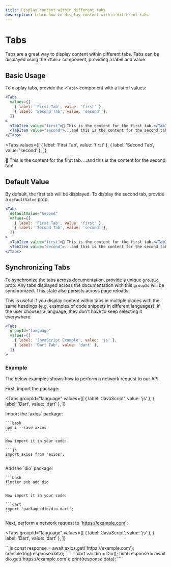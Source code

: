 ```yaml
---
title: Display content within different tabs
description: Learn how to display content within different tabs
---
```


# Tabs

Tabs are a great way to display content within different tabs. Tabs can be displayed using the `<Tabs>` component,
providing a label and value.

## Basic Usage

To display tabs, provide the `<Tabs>` component with a list of values:

```jsx
<Tabs
  values={[
    { label: 'First Tab', value: 'first' },
    { label: 'Second Tab', value: 'second' },
  ]}
>
  <TabItem value="first">👋 This is the content for the first tab.</TabItem>
  <TabItem value="second">...and this is the content for the second tab!</TabItem>
</Tabs>
```

<Tabs
  values={[
    { label: 'First Tab', value: 'first' },
    { label: 'Second Tab', value: 'second' },
  ]}
>
  <TabItem value="first">👋 This is the content for the first tab.</TabItem>
  <TabItem value="second">...and this is the content for the second tab!</TabItem>
</Tabs>

## Default Value

By default, the first tab will be displayed. To display the second tab, provide a `defaultValue` prop.

```jsx
<Tabs
  defaultValue="second"
  values={[
    { label: 'First Tab', value: 'first' },
    { label: 'Second Tab', value: 'second' },
  ]}
>
  <TabItem value="first">👋 This is the content for the first tab.</TabItem>
  <TabItem value="second">...and this is the content for the second tab!</TabItem>
</Tabs>
```

## Synchronizing Tabs

To synchronize the tabs across documentation, provide a unique `groupId` prop. Any tabs
displayed across the documentation with this `groupId` will be synchronized. This state
also persists across page reloads.

This is useful if you display content within tabs in multiple places with the same headings
(e.g. examples of code snippets in different languages). If the user chooses a language, they
don't have to keep selecting it everywhere.

```jsx
<Tabs
  groupId="language"
  values={[
    { label: 'JavaScript Example', value: 'js' },
    { label: 'Dart Tab', value: 'dart' },
  ]}
>
```

### Example

The below examples shows how to perform a network request to our API.

First, import the package:

<Tabs
  groupId="language"
  values={[
    { label: 'JavaScript', value: 'js' },
    { label: 'Dart', value: 'dart' },
  ]}
>
  <TabItem value="js">
    Import the `axios` package:

    ```bash
    npm i --save axios
    ```

    Now import it in your code:

    ```js
    import axios from 'axios';
    ````

  </TabItem>
  <TabItem value="dart">
    Add the `dio` package:

    ```bash
    flutter pub add dio
    ```

    Now import it in your code:

    ```dart
    import 'package:dio/dio.dart';
    ```

  </TabItem>
</Tabs>

Next, perform a network request to 'https://example.com':

<Tabs
  groupId="language"
  values={[
    { label: 'JavaScript', value: 'js' },
    { label: 'Dart', value: 'dart' },
  ]}
>
  <TabItem value="js">
    ```js const response = await axios.get('https://example.com'); console.log(response.data); ````
  </TabItem>
  <TabItem value="dart">
    ```dart var dio = Dio(); final response = await dio.get('https://example.com');
    print(response.data); ````
  </TabItem>
</Tabs>
